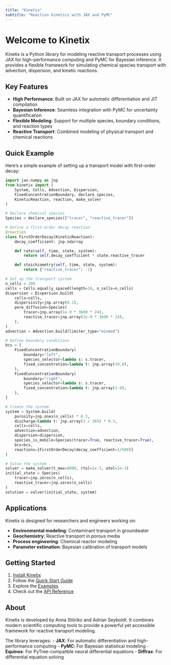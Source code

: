 ```yaml
---
title: "Kinetix"
subtitle: "Reaction kinetics with JAX and PyMC"
---
```


# Welcome to Kinetix

Kinetix is a Python library for modeling reactive transport processes using JAX for high-performance computing and PyMC for Bayesian inference. It provides a flexible framework for simulating chemical species transport with advection, dispersion, and kinetic reactions.

## Key Features

- **High Performance**: Built on JAX for automatic differentiation and JIT compilation
- **Bayesian Inference**: Seamless integration with PyMC for uncertainty quantification
- **Flexible Modeling**: Support for multiple species, boundary conditions, and reaction types
- **Reactive Transport**: Combined modeling of physical transport and chemical reactions

## Quick Example

Here's a simple example of setting up a transport model with first-order decay:

```python
import jax.numpy as jnp
from kinetix import (
    System, Cells, Advection, Dispersion,
    FixedConcentrationBoundary, declare_species,
    KineticReaction, reaction, make_solver
)

# Declare chemical species
Species = declare_species(["tracer", "reactive_tracer"])

# Define a first-order decay reaction
@reaction
class FirstOrderDecay(KineticReaction):
    decay_coefficient: jnp.ndarray

    def rate(self, time, state, system):
        return self.decay_coefficient * state.reactive_tracer

    def stoichiometry(self, time, state, system):
        return {"reactive_tracer": -1}

# Set up the transport system
n_cells = 200
cells = Cells.equally_spaced(length=10, n_cells=n_cells)
dispersion = Dispersion.build(
    cells=cells,
    dispersivity=jnp.array(0.1),
    pore_diffusion=Species(
        tracer=jnp.array(1e-9 * 3600 * 24),
        reactive_tracer=jnp.array(1e-9 * 3600 * 24),
    ),
)
advection = Advection.build(limiter_type="minmod")

# Define boundary conditions
bcs = [
    FixedConcentrationBoundary(
        boundary="left",
        species_selector=lambda s: s.tracer,
        fixed_concentration=lambda t: jnp.array(10.0),
    ),
    FixedConcentrationBoundary(
        boundary="right",
        species_selector=lambda s: s.tracer,
        fixed_concentration=lambda t: jnp.array(3.0),
    ),
]

# Create the system
system = System.build(
    porosity=jnp.ones(n_cells) * 0.3,
    discharge=lambda t: jnp.array(1 / 365) * 0.3,
    cells=cells,
    advection=advection,
    dispersion=dispersion,
    species_is_mobile=Species(tracer=True, reactive_tracer=True),
    bcs=bcs,
    reactions=[FirstOrderDecay(decay_coefficient=1/500)]
)

# Solve the system
solver = make_solver(t_max=8000, rtol=1e-3, atol=1e-3)
initial_state = Species(
    tracer=jnp.zeros(n_cells),
    reactive_tracer=jnp.zeros(n_cells)
)
solution = solver(initial_state, system)
```

## Applications

Kinetix is designed for researchers and engineers working on:

- **Environmental modeling**: Contaminant transport in groundwater
- **Geochemistry**: Reactive transport in porous media
- **Process engineering**: Chemical reactor modeling
- **Parameter estimation**: Bayesian calibration of transport models

## Getting Started

1. [Install Kinetix](installation.qmd)
2. Follow the [Quick Start Guide](quickstart.qmd)
3. Explore the [Examples](examples/transport-model.qmd)
4. Check out the [API Reference](api/index.qmd)

## About

Kinetix is developed by Anna Störiko and Adrian Seyboldt. It combines modern scientific computing tools to provide a powerful yet accessible framework for reactive transport modeling.

The library leverages:
- **JAX**: For automatic differentiation and high-performance computing
- **PyMC**: For Bayesian statistical modeling
- **Equinox**: For PyTree-compatible neural differential equations
- **Diffrax**: For differential equation solving
